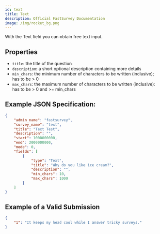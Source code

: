 ```yaml
---
id: text
title: Text
description: Official FastSurvey Documentation
image: /img/rocket_bg.png
---
```


With the Text field you can obtain free text input.

## Properties

- `title`: the title of the question
- `description`: a short optional description containing more details
- `min_chars`: the minimum number of characters to be written (inclusive); has to be > 0
- `max_chars`: the maximum number of characters to be written (inclusive): has to be > 0 and >= min_chars

## Example JSON Specification:

```json
{
    "admin_name": "fastsurvey",
    "survey_name": "text",
    "title": "Text Test",
    "description": "",
    "start": 1000000000,
    "end": 2000000000,
    "mode": 0,
    "fields": [
        {
            "type": "Text",
            "title": "Why do you like ice cream?",
            "description": "",
            "min_chars": 10,
            "max_chars": 1000
        }
    ]
}
```

## Example of a Valid Submission

```json
{
    "1": "It keeps my head cool while I answer tricky surveys."
}
```
